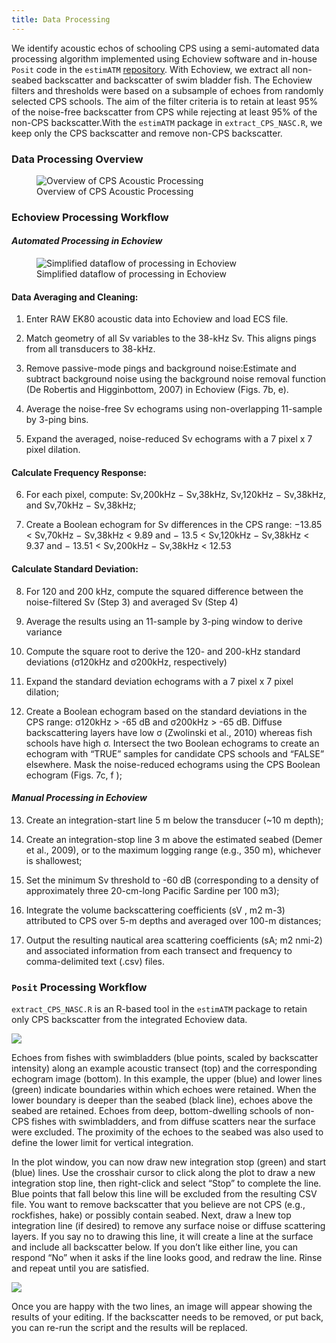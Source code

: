 ```yaml
---
title: Data Processing
---
```


We identify acoustic echos of schooling CPS using a semi-automated data processing algorithm implemented using Echoview software and in-house `Posit` code in the `estimATM` [repository](https://github.com/kstierhoff/estimATM). With Echoview, we extract all non-seabed backscatter and backscatter of swim bladder fish. The Echoview filters and thresholds were based on a subsample of echoes from randomly selected CPS schools. The aim of the filter criteria is to retain at least 95% of the noise-free backscatter from CPS while rejecting at least 95% of the non-CPS backscatter.With the `estimATM` package in `extract_CPS_NASC.R`, we keep only the CPS backscatter and remove non-CPS backscatter.

### Data Processing Overview

![Overview of CPS Acoustic Processing](images/processing-overview.JPG)

### Echoview Processing Workflow

#### ***Automated Processing in Echoview***

![Simplified dataflow of processing in Echoview](images/ev-processing.JPG)

#### Data Averaging and Cleaning:

1.  Enter RAW EK80 acoustic data into Echoview and load ECS file.

2.  Match geometry of all Sv variables to the 38-kHz Sv. This aligns pings from all transducers to 38-kHz.

3.  Remove passive-mode pings and background noise:Estimate and subtract background noise using the background noise removal function (De Robertis and Higginbottom, 2007) in Echoview (Figs. 7b, e).

4.  Average the noise-free Sv echograms using non-overlapping 11-sample by 3-ping bins.

5.  Expand the averaged, noise-reduced Sv echograms with a 7 pixel x 7 pixel dilation.

#### Calculate Frequency Response:

6.  For each pixel, compute: Sv,200kHz − Sv,38kHz, Sv,120kHz − Sv,38kHz, and Sv,70kHz − Sv,38kHz;

7.  Create a Boolean echogram for Sv differences in the CPS range: −13.85 \< Sv,70kHz − Sv,38kHz \< 9.89 and − 13.5 \< Sv,120kHz − Sv,38kHz \< 9.37 and − 13.51 \< Sv,200kHz − Sv,38kHz \< 12.53

#### Calculate Standard Deviation:

8.  For 120 and 200 kHz, compute the squared difference between the noise-filtered Sv (Step 3) and averaged Sv (Step 4)

9.  Average the results using an 11-sample by 3-ping window to derive variance

10. Compute the square root to derive the 120- and 200-kHz standard deviations (σ120kHz and σ200kHz, respectively)

11. Expand the standard deviation echograms with a 7 pixel x 7 pixel dilation;

12. Create a Boolean echogram based on the standard deviations in the CPS range: σ120kHz \> -65 dB and σ200kHz \> -65 dB. Diffuse backscattering layers have low σ (Zwolinski et al., 2010) whereas fish schools have high σ. Intersect the two Boolean echograms to create an echogram with “TRUE” samples for candidate CPS schools and “FALSE” elsewhere. Mask the noise-reduced echograms using the CPS Boolean echogram (Figs. 7c, f );

#### ***Manual Processing in Echoview***

13. Create an integration-start line 5 m below the transducer (\~10 m depth);

14. Create an integration-stop line 3 m above the estimated seabed (Demer et al., 2009), or to the maximum logging range (e.g., 350 m), whichever is shallowest;

15. Set the minimum Sv threshold to -60 dB (corresponding to a density of approximately three 20-cm-long Pacific Sardine per 100 m3);

16. Integrate the volume backscattering coefficients (sV , m2 m-3) attributed to CPS over 5-m depths and averaged over 100-m distances;

17. Output the resulting nautical area scattering coefficients (sA; m2 nmi-2) and associated information from each transect and frequency to comma-delimited text (.csv) files.

### `Posit` Processing Workflow

`extract_CPS_NASC.R` is an R-based tool in the `estimATM` package to retain only CPS backscatter from the integrated Echoview data.

![](images/nascr_processing.JPG)

Echoes from fishes with swimbladders (blue points, scaled by backscatter intensity) along an example acoustic transect (top) and the corresponding echogram image (bottom). In this example, the upper (blue) and lower lines (green) indicate boundaries within which echoes were retained. When the lower boundary is deeper than the seabed (black line), echoes above the seabed are retained. Echoes from deep, bottom-dwelling schools of non-CPS fishes with swimbladders, and from diffuse scatters near the surface were excluded. The proximity of the echoes to the seabed was also used to define the lower limit for vertical integration.

In the plot window, you can now draw new integration stop (green) and start (blue) lines. Use the crosshair cursor to click along the plot to draw a new integration stop line, then right-click and select “Stop” to complete the line. Blue points that fall below this line will be excluded from the resulting CSV file. You want to remove backscatter that you believe are not CPS (e.g., rockfishes, hake) or possibly contain seabed. Next, draw a lnew top integration line (if desired) to remove any surface noise or diffuse scattering layers. If you say no to drawing this line, it will create a line at the surface and include all backscatter below. If you don’t like either line, you can respond “No” when it asks if the line looks good, and redraw the line. Rinse and repeat until you are satisfied.

![](images/nascr_processing_result.JPG)

Once you are happy with the two lines, an image will appear showing the results of your editing. If the backscatter needs to be removed, or put back, you can re-run the script and the results will be replaced.
